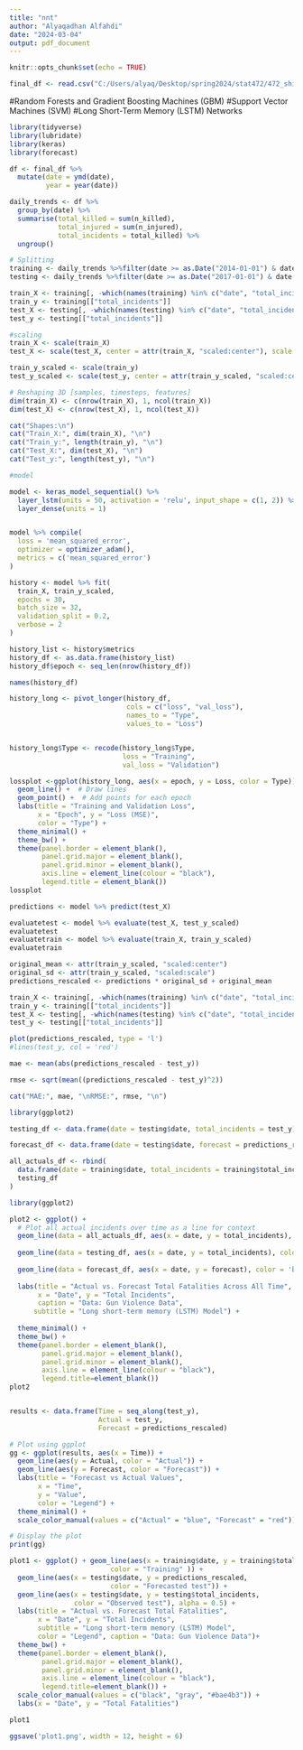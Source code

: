 ```yaml
---
title: "nnt"
author: "Alyaqadhan Alfahdi"
date: "2024-03-04"
output: pdf_document
---
```


```r
knitr::opts_chunk$set(echo = TRUE)
```

```r
final_df <- read.csv("C:/Users/alyaq/Desktop/spring2024/stat472/472_shiny/alec/final_df.csv") 
```

#Random Forests and Gradient Boosting Machines (GBM)
#Support Vector Machines (SVM)
#Long Short-Term Memory (LSTM) Networks


```r
library(tidyverse)
library(lubridate)
library(keras)
library(forecast)
```


```r
df <- final_df %>%
  mutate(date = ymd(date),  
         year = year(date))  

daily_trends <- df %>%
  group_by(date) %>%
  summarise(total_killed = sum(n_killed),
            total_injured = sum(n_injured),
            total_incidents = total_killed) %>%
  ungroup()  

```




```r
# Splitting 
training <- daily_trends %>%filter(date >= as.Date("2014-01-01") & date < as.Date("2017-01-01"))
testing <- daily_trends %>%filter(date >= as.Date("2017-01-01") & date <= as.Date("2017-12-31"))


```


```r
train_X <- training[, -which(names(training) %in% c("date", "total_incidents"))]
train_y <- training[["total_incidents"]]
test_X <- testing[, -which(names(testing) %in% c("date", "total_incidents"))]
test_y <- testing[["total_incidents"]]
```



```r
#scaling
train_X <- scale(train_X)
test_X <- scale(test_X, center = attr(train_X, "scaled:center"), scale = attr(train_X, "scaled:scale"))

train_y_scaled <- scale(train_y)
test_y_scaled <- scale(test_y, center = attr(train_y_scaled, "scaled:center"), scale = attr(train_y_scaled, "scaled:scale"))

# Reshaping 3D [samples, timesteps, features]
dim(train_X) <- c(nrow(train_X), 1, ncol(train_X))
dim(test_X) <- c(nrow(test_X), 1, ncol(test_X))

cat("Shapes:\n")
cat("Train_X:", dim(train_X), "\n")
cat("Train_y:", length(train_y), "\n")
cat("Test_X:", dim(test_X), "\n")
cat("Test_y:", length(test_y), "\n")
```





```r
#model

model <- keras_model_sequential() %>%
  layer_lstm(units = 50, activation = 'relu', input_shape = c(1, 2)) %>%
  layer_dense(units = 1)


model %>% compile(
  loss = 'mean_squared_error',
  optimizer = optimizer_adam(),
  metrics = c('mean_squared_error')
)

```



```r
history <- model %>% fit(
  train_X, train_y_scaled,
  epochs = 30,
  batch_size = 32,
  validation_split = 0.2,
  verbose = 2
)
```



```r
history_list <- history$metrics
history_df <- as.data.frame(history_list)
history_df$epoch <- seq_len(nrow(history_df))
```

```r
names(history_df)
```


```r
history_long <- pivot_longer(history_df, 
                             cols = c("loss", "val_loss"), 
                             names_to = "Type", 
                             values_to = "Loss")


history_long$Type <- recode(history_long$Type, 
                            loss = "Training", 
                            val_loss = "Validation")
```



```r
lossplot <-ggplot(history_long, aes(x = epoch, y = Loss, color = Type)) +
  geom_line() +  # Draw lines
  geom_point() +  # Add points for each epoch
  labs(title = "Training and Validation Loss",
       x = "Epoch", y = "Loss (MSE)",
       color = "Type") +
  theme_minimal() +
  theme_bw() + 
  theme(panel.border = element_blank(), 
        panel.grid.major = element_blank(),
        panel.grid.minor = element_blank(), 
        axis.line = element_line(colour = "black"),
        legend.title = element_blank()) 
lossplot

```



```r
predictions <- model %>% predict(test_X)

evaluatetest <- model %>% evaluate(test_X, test_y_scaled)
evaluatetest
evaluatetrain <- model %>% evaluate(train_X, train_y_scaled)
evaluatetrain
```





```r
original_mean <- attr(train_y_scaled, "scaled:center")
original_sd <- attr(train_y_scaled, "scaled:scale")
predictions_rescaled <- predictions * original_sd + original_mean

```



```r
train_X <- training[, -which(names(training) %in% c("date", "total_incidents"))]
train_y <- training[["total_incidents"]]
test_X <- testing[, -which(names(testing) %in% c("date", "total_incidents"))]
test_y <- testing[["total_incidents"]]
```

```r
plot(predictions_rescaled, type = 'l')
#lines(test_y, col = 'red')
```

```r
mae <- mean(abs(predictions_rescaled - test_y))

rmse <- sqrt(mean((predictions_rescaled - test_y)^2))

cat("MAE:", mae, "\nRMSE:", rmse, "\n")
```





















```r
library(ggplot2)

testing_df <- data.frame(date = testing$date, total_incidents = test_y)

forecast_df <- data.frame(date = testing$date, forecast = predictions_rescaled)

all_actuals_df <- rbind(
  data.frame(date = training$date, total_incidents = training$total_incidents),
  testing_df
)
```









```r
library(ggplot2)

plot2 <- ggplot() +
  # Plot all actual incidents over time as a line for context
  geom_line(data = all_actuals_df, aes(x = date, y = total_incidents), color = 'gray', alpha = 0.5) +
  
  geom_line(data = testing_df, aes(x = date, y = total_incidents), color = 'red') +
  
  geom_line(data = forecast_df, aes(x = date, y = forecast), color = 'blue', linetype = "dashed") +
  
  labs(title = "Actual vs. Forecast Total Fatalities Across All Time",
       x = "Date", y = "Total Incidents",
       caption = "Data: Gun Violence Data",
      subtitle = "Long short-term memory (LSTM) Model") +
  
  theme_minimal() +
  theme_bw() + 
  theme(panel.border = element_blank(), 
        panel.grid.major = element_blank(),
        panel.grid.minor = element_blank(), 
        axis.line = element_line(colour = "black"),
        legend.title=element_blank())
plot2
```


```r

```




```r
results <- data.frame(Time = seq_along(test_y),
                      Actual = test_y,
                      Forecast = predictions_rescaled)

# Plot using ggplot
gg <- ggplot(results, aes(x = Time)) +
  geom_line(aes(y = Actual, color = "Actual")) +
  geom_line(aes(y = Forecast, color = "Forecast")) +
  labs(title = "Forecast vs Actual Values",
       x = "Time",
       y = "Value",
       color = "Legend") +
  theme_minimal() +
  scale_color_manual(values = c("Actual" = "blue", "Forecast" = "red"))

# Display the plot
print(gg)
```





```r
plot1 <- ggplot() + geom_line(aes(x = training$date, y = training$total_incidents, 
                         color = "Training" )) + 
  geom_line(aes(x = testing$date, y = predictions_rescaled, 
                         color = "Forecasted test")) + 
  geom_line(aes(x = testing$date, y = testing$total_incidents,
                color = "Observed test"), alpha = 0.5) + 
  labs(title = "Actual vs. Forecast Total Fatalities",
       x = "Date", y = "Total Incidents",
       subtitle = "Long short-term memory (LSTM) Model",
       color = "Legend", caption = "Data: Gun Violence Data")+
  theme_bw() + 
  theme(panel.border = element_blank(), 
        panel.grid.major = element_blank(),
        panel.grid.minor = element_blank(), 
        axis.line = element_line(colour = "black"),
        legend.title=element_blank()) +
  scale_color_manual(values = c("black", "gray", "#bae4b3")) +
  labs(x = "Date", y = "Total Fatalities")

plot1

```



```r

ggsave('plot1.png', width = 12, height = 6)
```


